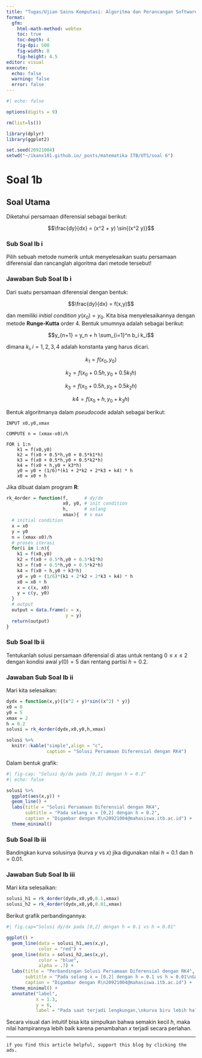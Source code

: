 ```yaml
---
title: "Tugas/Ujian Sains Komputasi: Algoritma dan Perancangan Software - UTS I Soal 1b"
format: 
  gfm:
    html-math-method: webtex
    toc: true
    toc-depth: 4
    fig-dpi: 500
    fig-width: 8
    fig-height: 4.5
editor: visual
execute:
  echo: false
  warning: false
  error: false
---
```


```r
#| echo: false

options(digits = 9)

rm(list=ls())

library(dplyr)
library(ggplot2)

set.seed(20921004)
setwd("~/ikanx101.github.io/_posts/matematika ITB/UTS/soal 6")

```

# Soal 1b

## Soal Utama

Diketahui persamaan diferensial sebagai berikut:

$$\frac{dy}{dx} = (x^2 + y) \sin{(x^2 y)}$$

### Sub Soal Ib i

Pilih sebuah metode numerik untuk menyelesaikan suatu persamaan diferensial dan rancanglah algoritma dari metode tersebut!

### Jawaban Sub Soal Ib i

Dari suatu persamaan diferensial dengan bentuk:

$$\frac{dy}{dx} = f(x,y)$$

dan memiliki *initial condition* $y(x_0) = y_0$. Kita bisa menyelesaikannya dengan metode **Runge-Kutta** order 4. Bentuk umumnya adalah sebagai berikut:

$$y_{n+1} = y_n + h \sum_{i=1}^n b_i k_i$$

dimana $k_i, i=1,2,3,4$ adalah konstanta yang harus dicari.

$$k_1 = f(x_0,y_0)$$

$$k_2 = f(x_0 + 0.5h,y_0 + 0.5k_1h)$$

$$k_3 = f(x_0 + 0.5h,y_0 + 0.5k_2h)$$

$$k4 = f(x_0 + h,y_0 + k_3h)$$

Bentuk algoritmanya dalam *pseudocode* adalah sebagai berikut:

```         
INPUT x0,y0,xmax

COMPUTE n = (xmax-x0)/h

FOR i 1:n
    k1 = f(x0,y0)
    k2 = f(x0 + 0.5*h,y0 + 0.5*k1*h)
    k3 = f(x0 + 0.5*h,y0 + 0.5*k2*h)
    k4 = f(x0 + h,y0 + k3*h)
    y0 = y0 + (1/6)*(k1 + 2*k2 + 2*k3 + k4) * h
    x0 = x0 + h
```

Jika dibuat dalam program **R**:

```r
rk_4order = function(f,      # dy/dx
                     x0, y0, # init condition
                     h,      # selang
                     xmax){  # x max
  # initial condition
  x = x0
  y = y0
  n = (xmax-x0)/h
  # proses iterasi
  for(i in 1:n){
    k1 = f(x0,y0)
    k2 = f(x0 + 0.5*h,y0 + 0.5*k1*h)
    k3 = f(x0 + 0.5*h,y0 + 0.5*k2*h)
    k4 = f(x0 + h,y0 + k3*h)
    y0 = y0 + (1/6)*(k1 + 2*k2 + 2*k3 + k4) * h
    x0 = x0 + h
    x = c(x, x0)
    y = c(y, y0)
  }
  # output
  output = data.frame(x = x,
                      y = y)
  return(output)
}
```

### Sub Soal Ib ii

Tentukanlah solusi persamaan diferensial di atas untuk rentang $0 \leq x \leq 2$ dengan kondisi awal $y(0) = 5$ dan rentang partisi $h = 0.2$.

### Jawaban Sub Soal Ib ii

Mari kita selesaikan:

```r
dydx = function(x,y){(x^2 + y)*sin((x^2) * y)}
x0 = 0
y0 = 5
xmax = 2
h = 0.2
solusi = rk_4order(dydx,x0,y0,h,xmax)
```

```r
solusi %>% 
  knitr::kable("simple",align = "c",
               caption = "Solusi Persamaan Diferensial dengan RK4")
```

Dalam bentuk grafik:

```r
#| fig-cap: "Solusi dy/dx pada [0,2] dengan h = 0.2"
#| echo: false

solusi %>% 
  ggplot(aes(x,y)) +
  geom_line() +
  labs(title = "Solusi Persamaan Diferensial dengan RK4",
       subtitle = "Pada selang x = [0,2] dengan h = 0.2",
       caption = "Digambar dengan R\n20921004@mahasiswa.itb.ac.id") +
  theme_minimal()
```

### Sub Soal Ib iii

Bandingkan kurva solusinya (kurva $y$ vs $x$) jika digunakan nilai $h=0.1$ dan $h = 0.01$.

### Jawaban Sub Soal Ib iii

Mari kita selesaikan:

```r
solusi_h1 = rk_4order(dydx,x0,y0,0.1,xmax)
solusi_h2 = rk_4order(dydx,x0,y0,0.01,xmax)
```

Berikut grafik perbandingannya:

```r
#| fig.cap="Solusi dy/dx pada [0,2] dengan h = 0.1 vs h = 0.01"

ggplot() +
  geom_line(data = solusi_h1,aes(x,y),
            color = "red") +
  geom_line(data = solusi_h2,aes(x,y),
            color = "blue",
            alpha = .7) +
  labs(title = "Perbandingan Solusi Persamaan Diferensial dengan RK4",
       subtitle = "Pada selang x = [0,2] dengan h = 0.1 vs h = 0.01\nGaris merah menandakan h = 0.1\nGaris biru menandakah h = 0.01",
       caption = "Digambar dengan R\n20921004@mahasiswa.itb.ac.id") +
  theme_minimal() +
  annotate("label",
           x = 1.3,
           y = 6,
           label = "Pada saat terjadi lengkungan,\nkurva biru lebih halus beloknya")
```

Secara visual dan intuitif bisa kita simpulkan bahwa semakin kecil $h$, maka nilai hampirannya lebih baik karena penambahan $x$ terjadi secara perlahan.

------------------------------------------------------------------------

`if you find this article helpful, support this blog by clicking the ads.`
